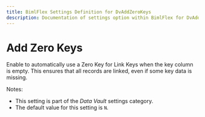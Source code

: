 ```yaml
---
title: BimlFlex Settings Definition for DvAddZeroKeys
description: Documentation of settings option within BimlFlex for DvAddZeroKeys
---
```

<head>
  <meta name="varigenceProduct" content="BimlFlex"></meta>
  <meta name="varigenceArticleType" content="Reference"></meta>
</head>

# Add Zero Keys

Enable to automatically use a Zero Key for Link Keys when the key column is empty. This ensures that all records are linked, even if some key data is missing.

Notes:

* This setting is part of the *Data Vault* settings category.
* The default value for this setting is `N`.
